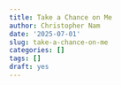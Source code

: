 ---
title: Take a Chance on Me
author: Christopher Nam
date: '2025-07-01'
slug: take-a-chance-on-me
categories: []
tags: []
draft: yes
---
